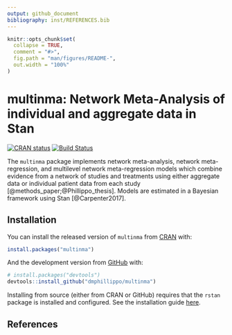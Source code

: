```yaml
---
output: github_document
bibliography: inst/REFERENCES.bib
---
```


<!-- README.md is generated from README.Rmd. Please edit that file -->

```r
knitr::opts_chunk$set(
  collapse = TRUE,
  comment = "#>",
  fig.path = "man/figures/README-",
  out.width = "100%"
)
```
# multinma: Network Meta-Analysis of individual and aggregate data in Stan

<!-- badges: start -->
[![CRAN status](https://www.r-pkg.org/badges/version/multinma)](https://CRAN.R-project.org/package=multinma)
[![Build Status](https://travis-ci.org/dmphillippo/multinma.svg?branch=master)](https://travis-ci.org/dmphillippo/multinma)
<!-- badges: end -->

The `multinma` package implements network meta-analysis, network meta-regression, and multilevel network meta-regression models which combine evidence from a network of studies and treatments using either aggregate data or individual patient data from each study [@methods_paper;@Phillippo_thesis].
Models are estimated in a Bayesian framework using Stan [@Carpenter2017].

## Installation

You can install the released version of `multinma` from [CRAN](https://CRAN.R-project.org) with:

``` r
install.packages("multinma")
```

And the development version from [GitHub](https://github.com/) with:

``` r
# install.packages("devtools")
devtools::install_github("dmphillippo/multinma")
```

Installing from source (either from CRAN or GitHub) requires that the `rstan` package is installed and configured. 
See the installation guide [here](https://github.com/stan-dev/rstan/wiki/RStan-Getting-Started).

## References
